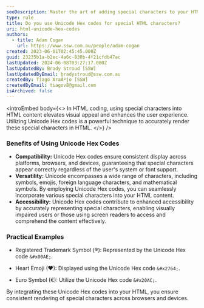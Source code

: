 ```yaml
---
seoDescription: Master the art of adding special characters to your HTML code with Unicode Hex codes, ensuring compatibility, versatility, and accessibility across platforms.
type: rule
title: Do you use Unicode Hex codes for special HTML characters?
uri: html-unicode-hex-codes
authors:
  - title: Adam Cogan
    url: https://www.ssw.com.au/people/adam-cogan
created: 2023-06-01T02:45:45.000Z
guid: 23235b1a-b2ec-4a6c-830b-4f21cfdb47ac
lastUpdated: 2024-06-08T03:27:17.000Z
lastUpdatedBy: Brady Stroud [SSW]
lastUpdatedByEmail: bradystroud@ssw.com.au
createdBy: Tiago AraÃºjo [SSW]
createdByEmail: tiagov8@gmail.com
isArchived: false
---
```


<introEmbed
  body={<>
In HTML coding, using special characters into HTML content elevates visual appeal and enhances the user experience. Utilizing Unicode Hex codes is a powerful technique to accurately render these special characters in HTML.
  </>}
/>
### Benefits of Using Unicode Hex Codes

- **Compatibility:** Unicode Hex codes ensure consistent display across platforms, browsers, and devices, guaranteeing that special characters appear correctly regardless of the user's system or font support.
- **Versatility:** Unicode encompasses a wide range of characters, including symbols, emojis, foreign language characters, and mathematical symbols. By employing Unicode Hex codes, you can seamlessly incorporate various special characters into your HTML content.
- **Accessibility:** Unicode Hex codes contribute to enhanced accessibility by accurately representing special characters, enabling visually impaired users or those using screen readers to access and comprehend the content effectively.

### Practical Examples

- Registered Trademark Symbol (®): Represented by the Unicode Hex code `&#x00AE;`.

- Heart Emoji (❤): Displayed using the Unicode Hex code `&#x2764;`.

- Euro Symbol (€): Utilize the Unicode Hex code `&#x20AC;`.

By integrating these Unicode Hex codes into your HTML, you ensure consistent rendering of special characters across browsers and devices.
